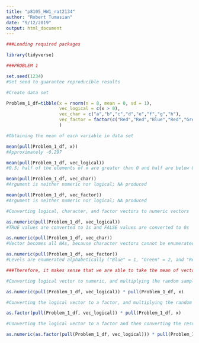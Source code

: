 ```yaml
---
title: "p8105_HW1_rat2134"
author: "Robert Tumasian"
date: "9/12/2019"
output: html_document
---
```


```r
###Loading required packages

library(tidyverse)
```

```r
###PROBLEM 1

set.seed(1234) 
#Set seed to guarantee reproducible results

#Create data set

Problem_1_df=tibble(x = rnorm(n = 8, mean = 0, sd = 1),
                    vec_logical = c(x > 0),
                    vec_char = c("a","b","c","d","e","f","g","h"),
                    vec_factor = factor(c("Red","Red","Blue","Red","Green","Green","Red","Red"))
                    )

#Obtaining the mean of each variable in data set

mean(pull(Problem_1_df, x)) 
#Approximately -0.297

mean(pull(Problem_1_df, vec_logical)) 
#0.5; half of the elements of x are greater than 0 and half are below 0

mean(pull(Problem_1_df, vec_char)) 
#Argument is neither numeric nor logical; NA produced

mean(pull(Problem_1_df, vec_factor)) 
#Argument is neither numeric nor logical; NA produced

```

```r
#Converting logical, character, and factor vectors to numeric vectors

as.numeric(pull(Problem_1_df, vec_logical)) 
#TRUE values are converted to 1s and FALSE values are converted to 0s

as.numeric(pull(Problem_1_df, vec_char)) 
#Vector becomes all NAs, because character vectors cannot be enumerated

as.numeric(pull(Problem_1_df, vec_factor)) 
#Levels are enumerated alphabetically ("Blue" = 1, "Green" = 2, and "Red" = 3)

###Therefore, it makes sense that we are able to take the mean of vectors that are able to be enuerated (logical and factor vectors), but not vectors we are unable to enumerate (character vectors)
```

```r
#Converting logical vector to numeric, and multiplying the random sample by the result

as.numeric(pull(Problem_1_df, vec_logical)) * pull(Problem_1_df, x)

#Converting the logical vector to a factor, and multiplying the random sample by the result

as.factor(pull(Problem_1_df, vec_logical)) * pull(Problem_1_df, x)

#Converting the logical vector to a factor and then converting the result to numeric, and multiplying the random sample by the result

as.numeric(as.factor(pull(Problem_1_df, vec_logical))) * pull(Problem_1_df, x)

```


